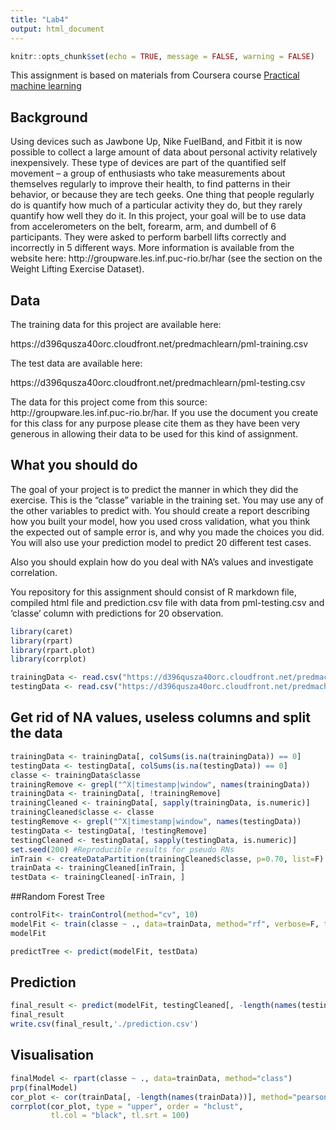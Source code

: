 ```yaml
---
title: "Lab4"
output: html_document
---
```


```r
knitr::opts_chunk$set(echo = TRUE, message = FALSE, warning = FALSE)
```

This assignment is based on materials from Coursera course [Practical machine learning](https://www.coursera.org/learn/practical-machine-learning/home/welcome)

## Background

Using devices such as Jawbone Up, Nike FuelBand, and Fitbit it is now possible to collect a large amount of data about personal activity relatively inexpensively. These type of devices are part of the quantified self movement – a group of enthusiasts who take measurements about themselves regularly to improve their health, to find patterns in their behavior, or because they are tech geeks. One thing that people regularly do is quantify how much of a particular activity they do, but they rarely quantify how well they do it. In this project, your goal will be to use data from accelerometers on the belt, forearm, arm, and dumbell of 6 participants. They were asked to perform barbell lifts correctly and incorrectly in 5 different ways. More information is available from the website here: http://groupware.les.inf.puc-rio.br/har (see the section on the Weight Lifting Exercise Dataset). 

## Data

The training data for this project are available here: 

https://d396qusza40orc.cloudfront.net/predmachlearn/pml-training.csv

The test data are available here:

https://d396qusza40orc.cloudfront.net/predmachlearn/pml-testing.csv

The data for this project come from this source: http://groupware.les.inf.puc-rio.br/har. If you use the document you create for this class for any purpose please cite them as they have been very generous in allowing their data to be used for this kind of assignment. 

## What you should do

The goal of your project is to predict the manner in which they did the exercise. This is the "classe" variable in the training set. You may use any of the other variables to predict with. You should create a report describing how you built your model, how you used cross validation, what you think the expected out of sample error is, and why you made the choices you did. You will also use your prediction model to predict 20 different test cases.

Also you should explain how do you deal with NA's values and investigate correlation.

You repository for this assignment should consist of R markdown file, compiled html file and prediction.csv file with data from pml-testing.csv and 'classe' column with predictions for 20 observation.


```r
library(caret)
library(rpart)
library(rpart.plot)
library(corrplot)
```

```r
trainingData <- read.csv("https://d396qusza40orc.cloudfront.net/predmachlearn/pml-training.csv", header = TRUE)
testingData <- read.csv("https://d396qusza40orc.cloudfront.net/predmachlearn/pml-testing.csv", header = TRUE)
```


## Get rid of NA values, useless columns and split the data

```r
trainingData <- trainingData[, colSums(is.na(trainingData)) == 0] 
testingData <- testingData[, colSums(is.na(testingData)) == 0]
classe <- trainingData$classe
trainingRemove <- grepl("^X|timestamp|window", names(trainingData))
trainingData <- trainingData[, !trainingRemove]
trainingCleaned <- trainingData[, sapply(trainingData, is.numeric)]
trainingCleaned$classe <- classe
testingRemove <- grepl("^X|timestamp|window", names(testingData))
testingData <- testingData[, !testingRemove]
testingCleaned <- testingData[, sapply(testingData, is.numeric)]
set.seed(200) #Reproducible results for pseudo RNs
inTrain <- createDataPartition(trainingCleaned$classe, p=0.70, list=F)
trainData <- trainingCleaned[inTrain, ]
testData <- trainingCleaned[-inTrain, ]
```

##Random Forest Tree
```r
controlFit<- trainControl(method="cv", 10)
modelFit <- train(classe ~ ., data=trainData, method="rf", verbose=F, trControl=controlFit, nTree=200)
modelFit

predictTree <- predict(modelFit, testData)
```

## Prediction

```r
final_result <- predict(modelFit, testingCleaned[, -length(names(testingCleaned))])
final_result
write.csv(final_result,'./prediction.csv')
```

## Visualisation


```r
finalModel <- rpart(classe ~ ., data=trainData, method="class")
prp(finalModel)
cor_plot <- cor(trainData[, -length(names(trainData))], method="pearson")
corrplot(cor_plot, type = "upper", order = "hclust", 
         tl.col = "black", tl.srt = 100)
```